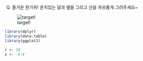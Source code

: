Q) 즐거운 한가위! 운치있는 달과 별들 그리고 산을 자유롭게 그려주세요~

![target!](hangawui_result.PNG)

```r
library(dplyr)
library(data.table)
library(ggplot2)

r <- 10
x <- -r:r
```

